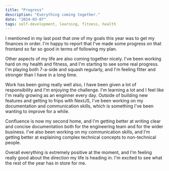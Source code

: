 ```yaml
---
title: "Progress"
description: "Everything coming together."
date: "2024-03-07"
tags: self-development, learning, fitness, health
---
```


I mentioned in my last post that one of my goals this year was to get my finances in order. I'm happy to report that I've made some progress on that frontand so far so good in terms of following my plan.

Other aspects of my life are also coming together nicely. I've been working hard on my health and fitness, and I'm starting to see some real progress. I'm playing both 7-a-side and squash regularly, and I'm feeling fitter and stronger than I have in a long time.

Work has been going really well also, I have been given a lot of responsibility and I'm enjoying the challenge. I'm learning a lot and I feel like I'm really growing as an enginner every day. Outside of building new features and getting to frips with NextJS, I've been working on my documentation and communication skills, which is something I've been wanting to improve for a while.

Confluence is now my second home, and I'm getting better at writing clear and concise documentation both for the engineering team and for the wider business. I've also been working on my communication skills, and I'm getting better at explaining complex technical concepts to non-technical people.

Overall everything is extremely positive at the moment, and I'm feeling really good about the direction my life is heading in. I'm excited to see what the rest of the year has in store for me.
